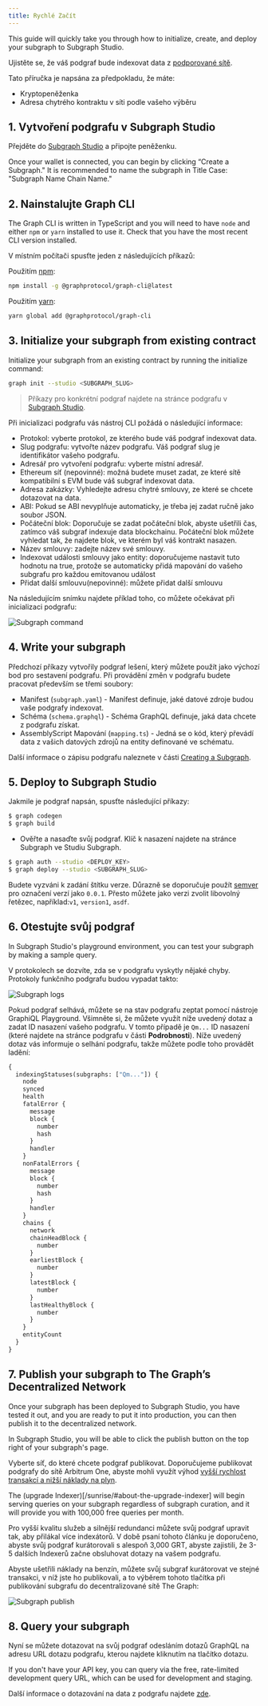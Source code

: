 ```yaml
---
title: Rychlé Začít
---
```


This guide will quickly take you through how to initialize, create, and deploy your subgraph to Subgraph Studio.

Ujistěte se, že váš podgraf bude indexovat data z [podporované sítě](/developing/supported-networks).

Tato příručka je napsána za předpokladu, že máte:

- Kryptopeněženka
- Adresa chytrého kontraktu v síti podle vašeho výběru

## 1. Vytvoření podgrafu v Subgraph Studio

Přejděte do [Subgraph Studio](https://thegraph.com/studio/) a připojte peněženku.

Once your wallet is connected, you can begin by clicking “Create a Subgraph." It is recommended to name the subgraph in Title Case: "Subgraph Name Chain Name."

## 2. Nainstalujte Graph CLI

The Graph CLI is written in TypeScript and you will need to have `node` and either `npm` or `yarn` installed to use it. Check that you have the most recent CLI version installed.

V místním počítači spusťte jeden z následujících příkazů:

Použitím [npm](https://www.npmjs.com/):

```sh
npm install -g @graphprotocol/graph-cli@latest
```

Použitím [yarn](https://yarnpkg.com/):

```sh
yarn global add @graphprotocol/graph-cli
```

## 3. Initialize your subgraph from existing contract

Initialize your subgraph from an existing contract by running the initialize command:

```sh
graph init --studio <SUBGRAPH_SLUG>
```

> Příkazy pro konkrétní podgraf najdete na stránce podgrafu v [Subgraph Studio](https://thegraph.com/studio/).

Při inicializaci podgrafu vás nástroj CLI požádá o následující informace:

- Protokol: vyberte protokol, ze kterého bude váš podgraf indexovat data.
- Slug podgrafu: vytvořte název podgrafu. Váš podgraf slug je identifikátor vašeho podgrafu.
- Adresář pro vytvoření podgrafu: vyberte místní adresář.
- Ethereum síť (nepovinné): možná budete muset zadat, ze které sítě kompatibilní s EVM bude váš subgraf indexovat data.
- Adresa zakázky: Vyhledejte adresu chytré smlouvy, ze které se chcete dotazovat na data.
- ABI: Pokud se ABI nevyplňuje automaticky, je třeba jej zadat ručně jako soubor JSON.
- Počáteční blok: Doporučuje se zadat počáteční blok, abyste ušetřili čas, zatímco váš subgraf indexuje data blockchainu. Počáteční blok můžete vyhledat tak, že najdete blok, ve kterém byl váš kontrakt nasazen.
- Název smlouvy: zadejte název své smlouvy.
- Indexovat události smlouvy jako entity: doporučujeme nastavit tuto hodnotu na true, protože se automaticky přidá mapování do vašeho subgrafu pro každou emitovanou událost
- Přidat další smlouvu(nepovinné): můžete přidat další smlouvu

Na následujícím snímku najdete příklad toho, co můžete očekávat při inicializaci podgrafu:

![Subgraph command](/img/subgraph-init-example.png)

## 4. Write your subgraph

Předchozí příkazy vytvořily podgraf lešení, který můžete použít jako výchozí bod pro sestavení podgrafu. Při provádění změn v podgrafu budete pracovat především se třemi soubory:

- Manifest (`subgraph.yaml`) - Manifest definuje, jaké datové zdroje budou vaše podgrafy indexovat.
- Schéma (`schema.graphql`) - Schéma GraphQL definuje, jaká data chcete z podgrafu získat.
- AssemblyScript Mapování (`mapping.ts`) - Jedná se o kód, který převádí data z vašich datových zdrojů na entity definované ve schématu.

Další informace o zápisu podgrafu naleznete v části [Creating a Subgraph](/developing/creating-a-subgraph).

## 5. Deploy to Subgraph Studio

Jakmile je podgraf napsán, spusťte následující příkazy:

```sh
$ graph codegen
$ graph build
```

- Ověřte a nasaďte svůj podgraf. Klíč k nasazení najdete na stránce Subgraph ve Studiu Subgraph.

```sh
$ graph auth --studio <DEPLOY_KEY>
$ graph deploy --studio <SUBGRAPH_SLUG>
```

Budete vyzváni k zadání štítku verze. Důrazně se doporučuje použít [semver](https://semver.org/) pro označení verzí jako `0.0.1`. Přesto můžete jako verzi zvolit libovolný řetězec, například:`v1`, `version1`, `asdf`.

## 6. Otestujte svůj podgraf

In Subgraph Studio's playground environment, you can test your subgraph by making a sample query.

V protokolech se dozvíte, zda se v podgrafu vyskytly nějaké chyby. Protokoly funkčního podgrafu budou vypadat takto:

![Subgraph logs](/img/subgraph-logs-image.png)

Pokud podgraf selhává, můžete se na stav podgrafu zeptat pomocí nástroje GraphiQL Playground. Všimněte si, že můžete využít níže uvedený dotaz a zadat ID nasazení vašeho podgrafu. V tomto případě je `Qm...` ID nasazení (které najdete na stránce podgrafu v části **Podrobnosti**). Níže uvedený dotaz vás informuje o selhání podgrafu, takže můžete podle toho provádět ladění:

```graphql
{
  indexingStatuses(subgraphs: ["Qm..."]) {
    node
    synced
    health
    fatalError {
      message
      block {
        number
        hash
      }
      handler
    }
    nonFatalErrors {
      message
      block {
        number
        hash
      }
      handler
    }
    chains {
      network
      chainHeadBlock {
        number
      }
      earliestBlock {
        number
      }
      latestBlock {
        number
      }
      lastHealthyBlock {
        number
      }
    }
    entityCount
  }
}
```

## 7. Publish your subgraph to The Graph’s Decentralized Network

Once your subgraph has been deployed to Subgraph Studio, you have tested it out, and you are ready to put it into production, you can then publish it to the decentralized network.

In Subgraph Studio, you will be able to click the publish button on the top right of your subgraph's page.

Vyberte síť, do které chcete podgraf publikovat. Doporučujeme publikovat podgrafy do sítě Arbitrum One, abyste mohli využít výhod [vyšší rychlost transakcí a nižší náklady na plyn](/arbitrum/arbitrum-faq).

The (upgrade Indexer)[/sunrise/#about-the-upgrade-indexer] will begin serving queries on your subgraph regardless of subgraph curation, and it will provide you with 100,000 free queries per month.

Pro vyšší kvalitu služeb a silnější redundanci můžete svůj podgraf upravit tak, aby přilákal více indexátorů. V době psaní tohoto článku je doporučeno, abyste svůj podgraf kurátorovali s alespoň 3,000 GRT, abyste zajistili, že 3-5 dalších Indexerů začne obsluhovat dotazy na vašem podgrafu.

Abyste ušetřili náklady na benzín, můžete svůj subgraf kurátorovat ve stejné transakci, v níž jste ho publikovali, a to výběrem tohoto tlačítka při publikování subgrafu do decentralizované sítě The Graph:

![Subgraph publish](/img/publish-and-signal-tx.png)

## 8. Query your subgraph

Nyní se můžete dotazovat na svůj podgraf odesláním dotazů GraphQL na adresu URL dotazu podgrafu, kterou najdete kliknutím na tlačítko dotazu.

If you don't have your API key, you can query via the free, rate-limited development query URL, which can be used for development and staging.

Další informace o dotazování na data z podgrafu najdete [zde](/querying/querying-the-graph/).
